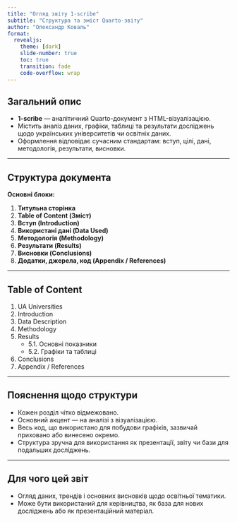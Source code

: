 ```yaml
---
title: "Огляд звіту 1-scribe"
subtitle: "Структура та зміст Quarto-звіту"
author: "Олександр Коваль"
format:
  revealjs:
    theme: [dark]
    slide-number: true
    toc: true
    transition: fade
    code-overflow: wrap
---
```


## Загальний опис

- **1-scribe** — аналітичний Quarto-документ з HTML-візуалізацією.
- Містить аналіз даних, графіки, таблиці та результати досліджень щодо українських університетів чи освітніх даних.
- Оформлення відповідає сучасним стандартам: вступ, цілі, дані, методологія, результати, висновки.

---

## Структура документа

**Основні блоки:**

1. **Титульна сторінка**
2. **Table of Content (Зміст)**
3. **Вступ (Introduction)**
4. **Використані дані (Data Used)**
5. **Методологія (Methodology)**
6. **Результати (Results)**
7. **Висновки (Conclusions)**
8. **Додатки, джерела, код (Appendix / References)**

---

## Table of Content

1. UA Universities  
2. Introduction  
3. Data Description  
4. Methodology  
5. Results  
    - 5.1. Основні показники  
    - 5.2. Графіки та таблиці  
6. Conclusions  
7. Appendix / References  

---

## Пояснення щодо структури

- Кожен розділ чітко відмежовано.
- Основний акцент — на аналізі з візуалізацією.
- Весь код, що використано для побудови графіків, зазвичай приховано або винесено окремо.
- Структура зручна для використання як презентації, звіту чи бази для подальших досліджень.

---

## Для чого цей звіт

- Огляд даних, трендів і основних висновків щодо освітньої тематики.
- Може бути використаний для керівництва, як база для нових досліджень або як презентаційний матеріал.
